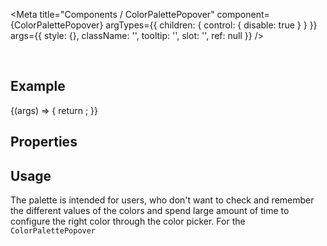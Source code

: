 
<Meta
  title="Components / ColorPalettePopover"
  component={ColorPalettePopover}
  argTypes={{
    children: { control: { disable: true } }
  }}
  args={{
    style: {},
    className: '',
    tooltip: '',
    slot: '',
    ref: null
  }}
/>

<DocsHeader />

<br />

## Example

<Canvas>
  <Story name="Default">
    {(args) => {
      return <ColorPalettePopover {...args} />;
    }}
  </Story>
</Canvas>

## Properties

<ArgsTable story="." />

## Usage

The palette is intended for users, who don't want to check and remember the different values of the colors and spend large amount of time to configure the right color through the color picker. For the `ColorPalettePopover`

